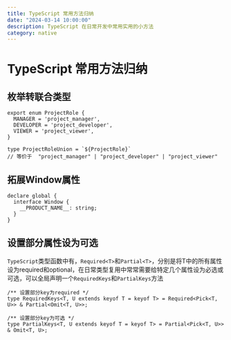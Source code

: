```yaml
---
title: TypeScript 常用方法归纳
date: "2024-03-14 10:00:00"
description: TypeScript 在日常开发中常用实用的小方法
category: native
---
```


# TypeScript 常用方法归纳

## 枚举转联合类型

```
export enum ProjectRole {
  MANAGER = 'project_manager',
  DEVELOPER = 'project_developer',
  VIEWER = 'project_viewer',
}

type ProjectRoleUnion = `${ProjectRole}`
// 等价于  "project_manager" | "project_developer" | "project_viewer"
```


## 拓展Window属性

```
declare global {
  interface Window {
    __PRODUCT_NAME__: string;
  }
}
```

## 设置部分属性设为可选
`TypeScript`类型函数中有，`Required<T>`和`Partial<T>`，分别是将T中的所有属性设为required和optional，在日常类型复用中常常需要给特定几个属性设为必选或可选，可以全局声明一个`RequiredKeys`和`PartialKeys`方法

```
/** 设置部分key为required */
type RequiredKeys<T, U extends keyof T = keyof T> = Required<Pick<T, U>> & Partial<Omit<T, U>>;

/** 设置部分key为可选 */
type PartialKeys<T, U extends keyof T = keyof T> = Partial<Pick<T, U>> & Omit<T, U>;
```
